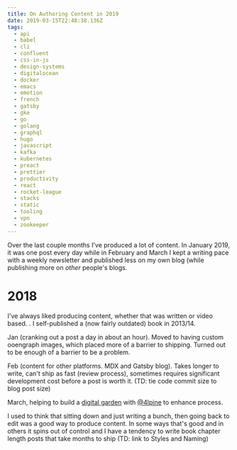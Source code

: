```yaml
---
title: On Authoring Content in 2019
date: 2019-03-15T22:48:38.136Z
tags:
  - api
  - babel
  - cli
  - confluent
  - css-in-js
  - design-systems
  - digitalocean
  - docker
  - emacs
  - emotion
  - french
  - gatsby
  - gke
  - go
  - golang
  - graphql
  - hugo
  - javascript
  - kafka
  - kubernetes
  - preact
  - prettier
  - productivity
  - react
  - rocket-league
  - stacks
  - static
  - tooling
  - vpn
  - zookeeper
---
```

Over the last couple months I've produced a lot of content. In January 2019, it was one post every day while in February and March I kept a writing pace with a weekly newsletter and published less on my own blog (while publishing more on *other* people's blogs.

# 2018

I've always liked producing content, whether that was written or video based. . I self-published a (now fairly outdated) book in 2013/14.

Jan (cranking out a post a day in about an hour). Moved to having custom ooengraph images, which placed more of a barrier to shipping. Turned out to be enough of a barrier to be a problem.

Feb (content for other platforms. MDX and Gatsby blog). Takes longer to write, can't ship as fast (review process), sometimes requires significant development cost before a post is worth it. (TD: tie code commit size to blog post size)

March, helping to build a [digital garden](https://github.com/johno/digital-garden) with [@4lpine](https://twitter.com/4lpine/status/1106643897856360448) to enhance process.

I used to think that sitting down and just writing a bunch, then going back to edit was a good way to produce content. In some ways that's good and in others it spins out of control and I have a tendency to write book chapter length posts that take months to ship (TD: link to Styles and Naming)
